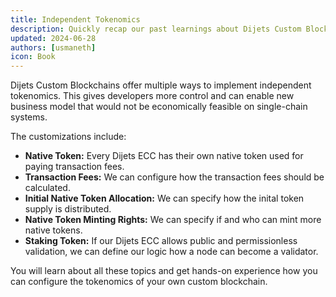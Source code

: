 ```yaml
---
title: Independent Tokenomics
description: Quickly recap our past learnings about Dijets Custom Blockchains.
updated: 2024-06-28
authors: [usmaneth]
icon: Book
---
```


Dijets Custom Blockchains offer multiple ways to implement independent tokenomics. This gives developers more control and can enable new business model that would not be economically feasible on single-chain systems.

The customizations include:

- **Native Token:** Every Dijets ECC has their own native token used for paying transaction fees. 
- **Transaction Fees:** We can configure how the transaction fees should be calculated.   
- **Initial Native Token Allocation:** We can specify how the inital token supply is distributed.
- **Native Token Minting Rights:** We can specify if and who can mint more native tokens.
- **Staking Token:** If our Dijets ECC allows public and permissionless validation, we can define our logic how a node can become a validator.

You will learn about all these topics and get hands-on experience how you can configure the tokenomics of your own custom blockchain.
